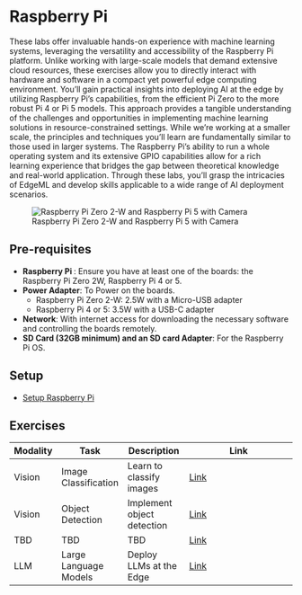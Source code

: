 # Raspberry Pi {.unnumbered}

These labs offer invaluable hands-on experience with machine learning systems, leveraging the versatility and accessibility of the Raspberry Pi platform. Unlike working with large-scale models that demand extensive cloud resources, these exercises allow you to directly interact with hardware and software in a compact yet powerful edge computing environment. You'll gain practical insights into deploying AI at the edge by utilizing Raspberry Pi's capabilities, from the efficient Pi Zero to the more robust Pi 4 or Pi 5 models. This approach provides a tangible understanding of the challenges and opportunities in implementing machine learning solutions in resource-constrained settings. While we're working at a smaller scale, the principles and techniques you'll learn are fundamentally similar to those used in larger systems. The Raspberry Pi's ability to run a whole operating system and its extensive GPIO capabilities allow for a rich learning experience that bridges the gap between theoretical knowledge and real-world application. Through these labs, you'll grasp the intricacies of EdgeML and develop skills applicable to a wide range of AI deployment scenarios.

![Raspberry Pi Zero 2-W and Raspberry Pi 5 with Camera](./images/jpeg/raspis.jpg)

## Pre-requisites

- **Raspberry Pi **: Ensure you have at least one of the boards: the Raspberry Pi Zero 2W, Raspberry Pi 4 or 5.
- **Power Adapter**: To Power on the boards.
    - Raspberry Pi Zero 2-W: 2.5W with a Micro-USB adapter
    - Raspberry Pi 4 or 5: 3.5W with a USB-C adapter

- **Network**: With internet access for downloading the necessary software and controlling the boards remotely.
- **SD Card (32GB minimum) and an SD card Adapter**: For the Raspberry Pi OS. 

## Setup

- [Setup Raspberry Pi](./setup/setup.qmd)

## Exercises

| **Modality** | **Task**              | **Description**            | **Link**                                                |
| ------------ | --------------------- | -------------------------- | ------------------------------------------------------- |
| Vision       | Image Classification  | Learn to classify images   | [Link](./image_classification/image_classification.qmd) |
| Vision       | Object Detection      | Implement object detection | [Link](./object_detection/object_detection.qmd)         |
| TBD          | TBD                   | TBD                        | [Link]()                                                |
| LLM          | Large Language Models | Deploy LLMs at the Edge    | [Link](./llm/llm.qmd)                                   |


